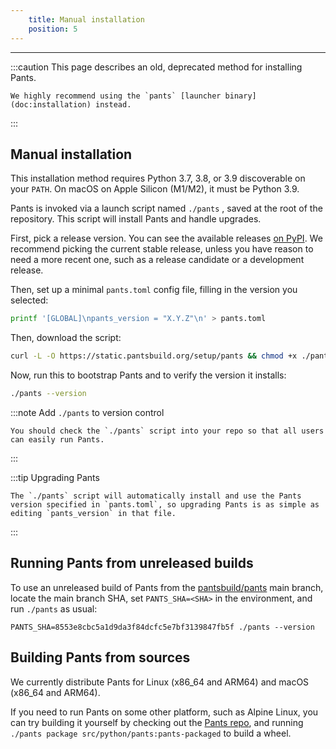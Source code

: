```yaml
---
    title: Manual installation
    position: 5
---
```




---


:::caution This page describes an old, deprecated method for installing Pants. 

    We highly recommend using the `pants` [launcher binary](doc:installation) instead.

:::

Manual installation
-------------------

This installation method requires Python 3.7, 3.8, or 3.9 discoverable on your `PATH`. On macOS on Apple Silicon (M1/M2), it must be Python 3.9. 

Pants is invoked via a launch script named `./pants` , saved at the root of the repository. This script will install Pants and handle upgrades.

First, pick a release version. You can see the available releases [on PyPI](https://pypi.org/project/pantsbuild.pants/). We recommend picking the current stable release, unless you have reason to need a more recent one, such as a release candidate or a development release.

Then, set up a minimal `pants.toml` config file, filling in the version you selected:

```bash
printf '[GLOBAL]\npants_version = "X.Y.Z"\n' > pants.toml
```

Then, download the script:

```bash
curl -L -O https://static.pantsbuild.org/setup/pants && chmod +x ./pants
```

Now, run this to bootstrap Pants and to verify the version it installs:

```bash
./pants --version
```


:::note Add `./pants` to version control

    
    You should check the `./pants` script into your repo so that all users can easily run Pants.

:::


:::tip Upgrading Pants

    
    The `./pants` script will automatically install and use the Pants version specified in `pants.toml`, so upgrading Pants is as simple as editing `pants_version` in that file.

:::

Running Pants from unreleased builds
------------------------------------

To use an unreleased build of Pants from the [pantsbuild/pants](https://github.com/pantsbuild/pants) main branch, locate the main branch SHA, set `PANTS_SHA=<SHA>` in the environment, and run `./pants` as usual:

```
PANTS_SHA=8553e8cbc5a1d9da3f84dcfc5e7bf3139847fb5f ./pants --version
```

Building Pants from sources
---------------------------

We currently distribute Pants for Linux (x86_64 and ARM64) and macOS (x86_64 and ARM64).

If you need to run Pants on some other platform, such as Alpine Linux, you can try building it yourself by checking out the [Pants repo](https://github.com/pantsbuild/pants), and running `./pants package src/python/pants:pants-packaged` to build a wheel.